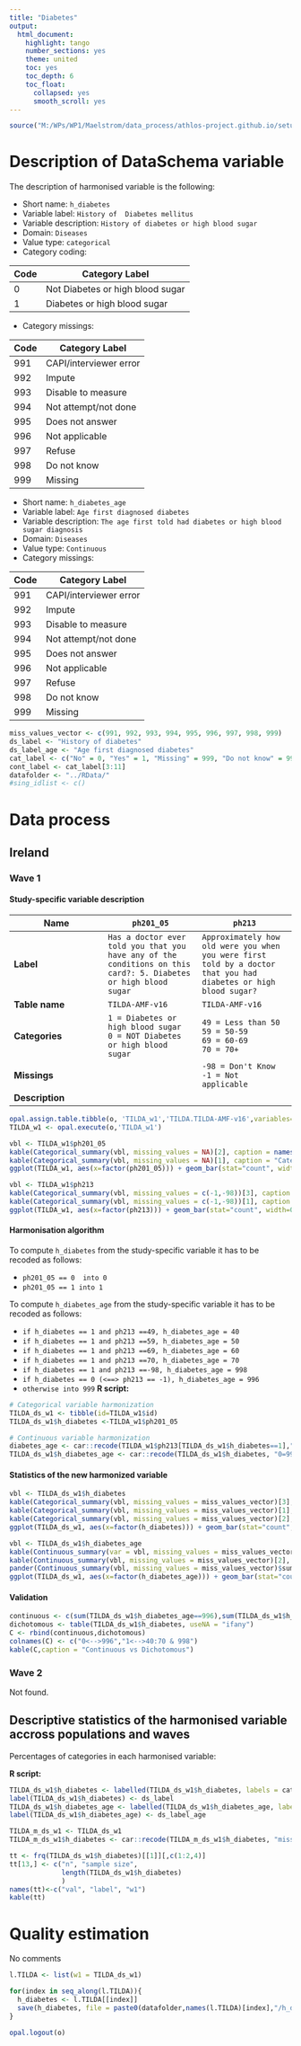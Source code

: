 ```yaml
---
title: "Diabetes"
output:
  html_document:
    highlight: tango
    number_sections: yes
    theme: united
    toc: yes
    toc_depth: 6
    toc_float:
      collapsed: yes
      smooth_scroll: yes
---
```


<!-- ########################################################## --> 
<!-- # Installation, loading packages -->
```r
source("M:/WPs/WP1/Maelstrom/data_process/athlos-project.github.io/setup_iago.r")
```
<!-- ########################################################## --> 




# Description of DataSchema variable

The description of harmonised variable is the following:

* Short name: `h_diabetes`
* Variable label: `History of  Diabetes mellitus`
* Variable description: `History of diabetes or high blood sugar`
* Domain: `Diseases`
* Value type: `categorical`
* Category coding:

**Code** | **Category Label**
-------- | ------------------
0        | Not Diabetes or high blood sugar
1        | Diabetes or high blood sugar

* Category missings: 

**Code** | **Category Label**
----| ------------------
991 | CAPI/interviewer error
992 | Impute
993 | Disable to measure
994 | Not attempt/not done
995 | Does not answer
996 | Not applicable
997 | Refuse
998 | Do not know
999 | Missing

* Short name: `h_diabetes_age`
* Variable label: `Age first diagnosed diabetes`
* Variable description: `The age first told had diabetes or high blood sugar diagnosis`
* Domain: `Diseases`
* Value type: `Continuous`
* Category missings: 

**Code** | **Category Label**
----| ------------------
991 | CAPI/interviewer error
992 | Impute
993 | Disable to measure
994 | Not attempt/not done
995 | Does not answer
996 | Not applicable
997 | Refuse
998 | Do not know
999 | Missing


<!-- ########################################################## --> 
<!-- # Global variables -->
```r
miss_values_vector <- c(991, 992, 993, 994, 995, 996, 997, 998, 999)
ds_label <- "History of diabetes"
ds_label_age <- "Age first diagnosed diabetes"
cat_label <- c("No" = 0, "Yes" = 1, "Missing" = 999, "Do not know" = 998, "Refuse" = 997, "Not applicable" = 996, "Does not answer" = 995, "Not attempt not done" = 994, "Disable to measure" = 993, "Impute" = 992, "CAPI interviewer error" = 991)
cont_label <- cat_label[3:11]
datafolder <- "../RData/"
#sing_idlist <- c()
```
<!-- ########################################################## --> 



# Data process



## Ireland


### Wave 1


#### Study-specific variable description



| **Name** | `ph201_05` |`ph213`|
|-|-|-|
| **Label** | `Has a doctor ever told you that you have any of the conditions on this card?: 5. Diabetes or high blood sugar`|`Approximately how old were you when you were first told by a doctor that you had diabetes or high blood sugar?`|
| **Table name**  | `TILDA-AMF-v16`| `TILDA-AMF-v16`|
| **Categories** | `1 = Diabetes or high blood sugar`<br/>`0 = NOT Diabetes or high blood sugar` |`49 = Less than 50`<br/>`59 = 50-59`<br/>`69 = 60-69`<br/>`70 = 70+`|
| **Missings** |  | `-98 = Don't Know`<br/>`-1 = Not applicable` |
| **Description** |  |  |

```r

opal.assign.table.tibble(o, 'TILDA_w1','TILDA.TILDA-AMF-v16',variables=list('ph201_05','ph213'), missings = T)
TILDA_w1 <- opal.execute(o,'TILDA_w1')

```

```r

vbl <- TILDA_w1$ph201_05
kable(Categorical_summary(vbl, missing_values = NA)[2], caption = names(TILDA_w1)[2])
kable(Categorical_summary(vbl, missing_values = NA)[1], caption = "Category")
ggplot(TILDA_w1, aes(x=factor(ph201_05))) + geom_bar(stat="count", width=0.4, fill="steelblue") + xlab(label(vbl)) + ylab("Frequency")

vbl <- TILDA_w1$ph213
kable(Categorical_summary(vbl, missing_values = c(-1,-98))[3], caption = names(TILDA_w1)[3])
kable(Categorical_summary(vbl, missing_values = c(-1,-98))[1], caption = "Category")
ggplot(TILDA_w1, aes(x=factor(ph213))) + geom_bar(stat="count", width=0.4, fill="steelblue") + xlab(label(vbl)) + ylab("Frequency")

```


#### Harmonisation algorithm

To compute `h_diabetes` from the study-specific variable it has to be recoded as follows:

* `ph201_05 == 0  into 0`
* `ph201_05 == 1 into 1`

To compute `h_diabetes_age` from the study-specific variable it has to be recoded as follows:

* `if h_diabetes == 1 and ph213 ==49, h_diabetes_age = 40`
* `if h_diabetes == 1 and ph213 ==59, h_diabetes_age = 50`
* `if h_diabetes == 1 and ph213 ==69, h_diabetes_age = 60`
* `if h_diabetes == 1 and ph213 ==70, h_diabetes_age = 70`
* `if h_diabetes == 1 and ph213 ==-98, h_diabetes_age = 998`
* `if h_diabetes == 0 (<==> ph213 == -1), h_diabetes_age = 996`
* `otherwise into 999`
**R script:**

```r

# Categorical variable harmonization
TILDA_ds_w1 <- tibble(id=TILDA_w1$id)
TILDA_ds_w1$h_diabetes <-TILDA_w1$ph201_05

# Continuous variable harmonization
diabetes_age <- car::recode(TILDA_w1$ph213[TILDA_ds_w1$h_diabetes==1],"49=40;59=50;69=60;-98=998")
TILDA_ds_w1$h_diabetes_age <- car::recode(TILDA_ds_w1$h_diabetes, "0=996; 1=diabetes_age")

```


#### Statistics of the new harmonized variable

```r

vbl <- TILDA_ds_w1$h_diabetes
kable(Categorical_summary(vbl, missing_values = miss_values_vector)[3], caption = ds_label)
kable(Categorical_summary(vbl, missing_values = miss_values_vector)[1], caption = "Category")
kable(Categorical_summary(vbl, missing_values = miss_values_vector)[2], caption = "Type of missing")
ggplot(TILDA_ds_w1, aes(x=factor(h_diabetes))) + geom_bar(stat="count", width=0.4, fill="steelblue") + xlab(ds_label) + ylab("Frequency")

vbl <- TILDA_ds_w1$h_diabetes_age
kable(Continuous_summary(var = vbl, missing_values = miss_values_vector)[3], caption = ds_label_age)
kable(Continuous_summary(vbl, missing_values = miss_values_vector)[2], caption = "Values")
pander(Continuous_summary(vbl, missing_values = miss_values_vector)$summary, caption = "Summary")
ggplot(TILDA_ds_w1, aes(x=factor(h_diabetes_age))) + geom_bar(stat="count", width=0.4, fill="steelblue") + xlab(ds_label_age) + ylab("Frequency")

```


#### Validation

```r
continuous <- c(sum(TILDA_ds_w1$h_diabetes_age==996),sum(TILDA_ds_w1$h_diabetes_age!=996))
dichotomous <- table(TILDA_ds_w1$h_diabetes, useNA = "ifany")
C <- rbind(continuous,dichotomous)
colnames(C) <- c("0<-->996","1<-->40:70 & 998")
kable(C,caption = "Continuous vs Dichotomous")

```



### Wave 2

Not found.




## Descriptive statistics of the harmonised variable accross populations and waves

Percentages of categories in each harmonised variable:


**R script:**

```r
TILDA_ds_w1$h_diabetes <- labelled(TILDA_ds_w1$h_diabetes, labels = cat_label)
label(TILDA_ds_w1$h_diabetes) <- ds_label
TILDA_ds_w1$h_diabetes_age <- labelled(TILDA_ds_w1$h_diabetes_age, labels = cont_label)
label(TILDA_ds_w1$h_diabetes_age) <- ds_label_age

TILDA_m_ds_w1 <- TILDA_ds_w1
TILDA_m_ds_w1$h_diabetes <- car::recode(TILDA_m_ds_w1$h_diabetes, "miss_values_vector=NA")

tt <- frq(TILDA_ds_w1$h_diabetes)[[1]][,c(1:2,4)]
tt[13,] <- c("n", "sample size", 
             length(TILDA_ds_w1$h_diabetes)
             )
names(tt)<-c("val", "label", "w1")
kable(tt)

```



# Quality estimation

No comments

<!-- ########################################################## --> 
<!-- # Save -->
```r

l.TILDA <- list(w1 = TILDA_ds_w1)

for(index in seq_along(l.TILDA)){
  h_diabetes <- l.TILDA[[index]]
  save(h_diabetes, file = paste0(datafolder,names(l.TILDA)[index],"/h_diabetes.RData"))
}

```
<!-- ########################################################## --> 






<!-- ########################################################## -->
<!--- # Close OPAL R Session -->
```r
opal.logout(o)
```





